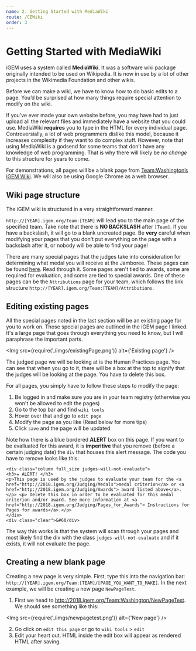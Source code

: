 ```yaml
---
name: 2. Getting Started with MediaWiki
route: /CEWiki
order: 3
---
```



# Getting Started with MediaWiki

iGEM uses a system called **MediaWiki**. It was a software wiki package originally intended to be used on Wikipedia. It is now in use by a lot of other projects in the Wikimedia Foundation and other wikis. 

Before we can make a wiki, we have to know how to do basic edits to a page. You’d be surprised at how many things require special attention to modify on the wiki.

If you’ve ever made your own website before, you may have had to just upload all the relevant files and immediately have a website that you could use. MediaWiki **requires** you to type in the HTML for every individual page. Controversially, a lot of web programmers dislike this model, because it increases complexity if they want to do complex stuff. However, note that using MediaWiki is a godsend for some teams that don’t have any knowledge of web programming. That is why there will likely be _no change_ to this structure for years to come.

For demonstrations, all pages will be a blank page from [Team:Washington’s iGEM Wiki](http://2018.igem.org/Team:Washington). We will also be using Google Chrome as a web browser.

## Wiki page structure

The iGEM wiki is structured in a very straightforward manner.

`http://[YEAR].igem.org/Team:[TEAM]` will lead you to the main page of the specified team. Take note that there is **NO BACKSLASH** after `[Team]`. If you have a backslash, it will go to a blank uncreated page. Be **very** careful when modifying your pages that you don't put everything on the page with a backslash after it, or nobody will be able to find your page!

There are many special pages that the judges take into consideration for determining what medal you will receive at the Jamboree. These pages can be found [here](http://2018.igem.org/Judging/Pages_for_Awards). Read through it. Some pages aren't tied to awards, some are required for evaluation, and some are tied to special awards. One of these pages can be the `Attributions` page for your team, which follows the link structure `http://[YEAR].igem.org/Team:[TEAM]/Attributions`. 

## Editing existing pages

All the special pages noted in the last section will be an existing page for you to work on. Those special pages are outlined in the iGEM page I linked. It's a large page that goes through everything you need to know, but I will paraphrase the important parts. 

<Img src={require('./imgs/existingPage.png')} alt={'Existing page'} />


The judged page we will be looking at is the Human Practices page. You can see that when you go to it, there will be a box at the top to signify that the judges will be looking at the page. You have to delete this box.

For all pages, you simply have to follow these steps to modify the page:

1. Be logged in and make sure you are in your team registry (otherwise you won't be allowed to edit the pages)
2. Go to the top bar and find `wiki tools`
3. Hover over that and go to `edit page`
4. Modify the page as you like (Read below for more tips)
5. Click `save` and the page will be updated

Note how there is a blue bordered **ALERT** box on this page. If you want to be evalluated for this award, it is **imperitive** that you remove (before a certain judging date) the `div` that houses this alert message. The code you have to remove looks like this:

```
<div class="column full_size judges-will-not-evaluate">
<h3>★ ALERT! </h3>
<p>This page is used by the judges to evaluate your team for the <a href="http://2018.igem.org/Judging/Medals">medal criterion</a> or <a href="http://2018.igem.org/Judging/Awards"> award listed above</a>. </p> <p> Delete this box in order to be evaluated for this medal criterion and/or award. See more information at <a href="http://2018.igem.org/Judging/Pages_for_Awards"> Instructions for Pages for awards</a>.</p>
</div>
<div class="clear">&#60/div>
```

The way this works is that the system will scan through your pages and most likely find the div with the class `judges-will-not-evaluate` and if it exists, it will not evaluate the page.

## Creating a new blank page

Creating a new page is very simple. First, type this into the navigation bar: `http://[YEAR].igem.org/Team:[TEAM]/[PAGE_YOU_WANT_TO_MAKE]`. In the next example, we will be creating a new page `NewPageTest`.

1. First we head to http://2018.igem.org/Team:Washington/NewPageTest. We should see something like this:

<Img src={require('./imgs/newpagetest.png')} alt={'New page'} />

2. Go click on `edit this page` or go to `wiki tools` > `edit`
3. Edit your heart out. HTML inside the edit box will appear as rendered HTML after saving.